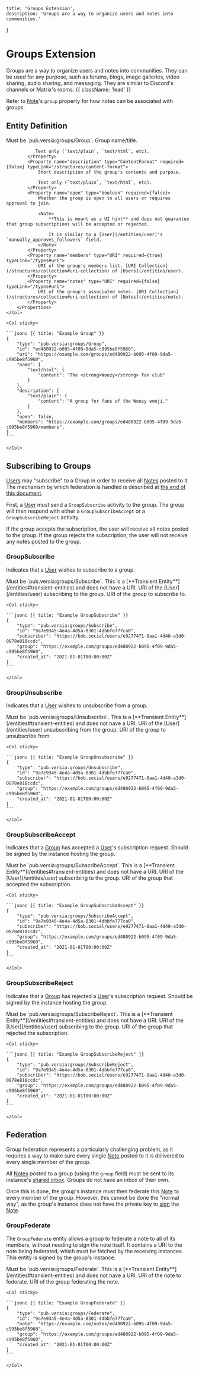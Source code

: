     title: 'Groups Extension',
    description: 'Groups are a way to organize users and notes into communities.'
}

# Groups Extension

Groups are a way to organize users and notes into communities. They can be used for any purpose, such as forums, blogs, image galleries, video sharing, audio sharing, and messaging. They are similar to Discord's channels or Matrix's rooms. {{ className: 'lead' }}

Refer to [Note](/entities/note#entity-definition)'s `group` property for how notes can be associated with groups.

## Entity Definition

<Row>
    <Col>
        <Properties name="Group">
            <Property name="type" type="string" required={true}>
                Must be `pub.versia:groups/Group`.
            </Property>
            <Property name="name" type="ContentFormat" required={false} typeLink="/structures/content-format">
               Group name/title.
               
               Text only (`text/plain`, `text/html`, etc).
            </Property>
            <Property name="description" type="ContentFormat" required={false} typeLink="/structures/content-format">
                Short description of the group's contents and purpose.
                
                Text only (`text/plain`, `text/html`, etc).
            </Property>
            <Property name="open" type="boolean" required={false}>
                Whether the group is open to all users or requires approval to join.

                <Note>
                    **This is meant as a UI hint** and does not guarantee that group subscriptions will be accepted or rejected.

                    It is similar to a [User](/entities/user)'s `manually_approves_followers` field.
                </Note>
            </Property>
            <Property name="members" type="URI" required={true} typeLink="/types#uri">
                URI of the group's members list. [URI Collection](/structures/collection#uri-collection) of [Users](/entities/user).
            </Property>
            <Property name="notes" type="URI" required={false} typeLink="/types#uri">
                URI of the group's associated notes. [URI Collection](/structures/collection#uri-collection) of [Notes](/entities/note).
            </Property>
        </Properties>
    </Col>

    <Col sticky>

    ```jsonc {{ title: "Example Group" }}
    {
        "type": "pub.versia:groups/Group",
        "id": "ed480922-b095-4f09-9da5-c995be8f5960",
        "uri": "https://example.com/groups/ed480922-b095-4f09-9da5-c995be8f5960",
        "name": {
            "text/html": {
                "content": "The <strong>Woozy</strong> fan club"
            }
        },
        "description": {
            "text/plain": {
                "content": "A group for fans of the Woozy emoji."
            }
        },
        "open": false,
        "members": "https://example.com/groups/ed480922-b095-4f09-9da5-c995be8f5960/members",
    }
    ```

    </Col>
</Row>

## Subscribing to Groups

[Users](/entities/user) may "subscribe" to a Group in order to receive all [Notes](/entities/note) posted to it. The mechanism by which federation is handled is described at [the end of this document](#federation).

First, a [User](/entities/user) must send a `GroupSubscribe` activity to the group. The group will then respond with either a `GroupSubscribeAccept` or a `GroupSubscribeReject` activity.

If the group accepts the subscription, the user will receive all notes posted to the group. If the group rejects the subscription, the user will not receive any notes posted to the group.

### GroupSubscribe

Indicates that a [User](/entities/user) wishes to subscribe to a group.

<Row>
    <Col>
        <Properties name="GroupSubscribe">
            <Property name="type" type="string" required={true}>
                Must be `pub.versia:groups/Subscribe`.
            </Property>
            <Property name="uri" type="null" required={false}>
                This is a [**Transient Entity**](/entities#transient-entities) and does not have a URI.
            </Property>
            <Property name="subscriber" type="URI" required={true} typeLink="/types#uri">
                URI of the [User](/entities/user) subscribing to the group.
            </Property>
            <Property name="group" type="URI" required={true} typeLink="/types#uri">
                URI of the group to subscribe to.
            </Property>
        </Properties>
    </Col>

    <Col sticky>

    ```jsonc {{ title: "Example GroupSubscribe" }}
    {
        "type": "pub.versia:groups/Subscribe",
        "id": "9a7e9345-4e4a-4d5a-8301-4dbbfe777ca0",
        "subscriber": "https://bob.social/users/e9277471-8aa1-4d40-a3d0-0878e818ccdc",
        "group": "https://example.com/groups/ed480922-b095-4f09-9da5-c995be8f5960",
        "created_at": "2021-01-01T00:00:00Z"
    }
    ```

    </Col>
</Row>

### GroupUnsubscribe

Indicates that a [User](/entities/user) wishes to unsubscribe from a group.

<Row>
    <Col>
        <Properties name="GroupUnsubscribe">
            <Property name="type" type="string" required={true}>
                Must be `pub.versia:groups/Unsubscribe`.
            </Property>
            <Property name="uri" type="null" required={false}>
                This is a [**Transient Entity**](/entities#transient-entities) and does not have a URI.
            </Property>
            <Property name="subscriber" type="URI" required={true} typeLink="/types#uri">
                URI of the [User](/entities/user) unsubscribing from the group.
            </Property>
            <Property name="group" type="URI" required={true} typeLink="/types#uri">
                URI of the group to unsubscribe from.
            </Property>
        </Properties>
    </Col>

    <Col sticky>

    ```jsonc {{ title: "Example GroupUnsubscribe" }}
    {
        "type": "pub.versia:groups/Unsubscribe",
        "id": "9a7e9345-4e4a-4d5a-8301-4dbbfe777ca0",
        "subscriber": "https://bob.social/users/e9277471-8aa1-4d40-a3d0-0878e818ccdc",
        "group": "https://example.com/groups/ed480922-b095-4f09-9da5-c995be8f5960",
        "created_at": "2021-01-01T00:00:00Z"
    }
    ```

    </Col>
</Row>

### GroupSubscribeAccept

Indicates that a [Group](#entity-definition) has accepted a [User](/entities/user)'s subscription request. Should be signed by the instance hosting the group.

<Row>
    <Col>
        <Properties name="GroupSubscribeAccept">
            <Property name="type" type="string" required={true}>
                Must be `pub.versia:groups/SubscribeAccept`.
            </Property>
            <Property name="uri" type="null" required={false}>
                This is a [**Transient Entity**](/entities#transient-entities) and does not have a URI.
            </Property>
            <Property name="subscriber" type="URI" required={true} typeLink="/types#uri">
                URI of the [User](/entities/user) subscribing to the group.
            </Property>
            <Property name="group" type="URI" required={true} typeLink="/types#uri">
                URI of the group that accepted the subscription.
            </Property>
        </Properties>
    </Col>

    <Col sticky>

    ```jsonc {{ title: "Example GroupSubscribeAccept" }}
    {
        "type": "pub.versia:groups/SubscribeAccept",
        "id": "9a7e9345-4e4a-4d5a-8301-4dbbfe777ca0",
        "subscriber": "https://bob.social/users/e9277471-8aa1-4d40-a3d0-0878e818ccdc",
        "group": "https://example.com/groups/ed480922-b095-4f09-9da5-c995be8f5960",
        "created_at": "2021-01-01T00:00:00Z"
    }
    ```

    </Col>
</Row>

### GroupSubscribeReject

Indicates that a [Group](#entity-definition) has rejected a [User](/entities/user)'s subscription request. Should be signed by the instance hosting the group.

<Row>
    <Col>
        <Properties name="GroupSubscribeReject">
            <Property name="type" type="string" required={true}>
                Must be `pub.versia:groups/SubscribeReject`.
            </Property>
            <Property name="uri" type="null" required={false}>
                This is a [**Transient Entity**](/entities#transient-entities) and does not have a URI.
            </Property>
            <Property name="subscriber" type="URI" required={true} typeLink="/types#uri">
                URI of the [User](/entities/user) subscribing to the group.
            </Property>
            <Property name="group" type="URI" required={true} typeLink="/types#uri">
                URI of the group that rejected the subscription.
            </Property>
        </Properties>
    </Col>

    <Col sticky>

    ```jsonc {{ title: "Example GroupSubscribeReject" }}
    {
        "type": "pub.versia:groups/SubscribeReject",
        "id": "9a7e9345-4e4a-4d5a-8301-4dbbfe777ca0",
        "subscriber": "https://bob.social/users/e9277471-8aa1-4d40-a3d0-0878e818ccdc",
        "group": "https://example.com/groups/ed480922-b095-4f09-9da5-c995be8f5960",
        "created_at": "2021-01-01T00:00:00Z"
    }
    ```

    </Col>
</Row>

## Federation

Group federation represents a particularly challenging problem, as it requires a way to make sure every single [Note](/entities/note) posted to it is delivered to every single member of the group.

All [Notes](/entities/note) posted to a group (using the `group` field) must be sent to its instance's [shared inbox](/federation#inboxes). Groups do not have an inbox of their own.

Once this is done, the group's instance must then federate this [Note](/entities/note) to every member of the group. However, this cannot be done the "normal way", as the group's instance does not have the private key to [sign](/signatures) the [Note](/entities/note).

### GroupFederate

The `GroupFederate` entity allows a group to federate a note to all of its members, without needing to sign the note itself. It contains a URI to the note being federated, which must be fetched by the receiving instances. This entity is signed by the group's instance.

<Row>
    <Col>
        <Properties name="GroupFederate">
            <Property name="type" type="string" required={true}>
                Must be `pub.versia:groups/Federate`.
            </Property>
            <Property name="uri" type="null" required={false}>
                This is a [**Transient Entity**](/entities#transient-entities) and does not have a URI.
            </Property>
            <Property name="note" type="URI" required={true} typeLink="/types#uri">
                URI of the note to federate.
            </Property>
            <Property name="group" type="URI" required={true} typeLink="/types#uri">
                URI of the group federating the note.
            </Property>
        </Properties>
    </Col>

    <Col sticky>

    ```jsonc {{ title: "Example GroupFederate" }}
    {
        "type": "pub.versia:groups/Federate",
        "id": "9a7e9345-4e4a-4d5a-8301-4dbbfe777ca0",
        "note": "https://example.com/notes/ed480922-b095-4f09-9da5-c995be8f5960",
        "group": "https://example.com/groups/ed480922-b095-4f09-9da5-c995be8f5960",
        "created_at": "2021-01-01T00:00:00Z"
    }
    ```

    </Col>
</Row>